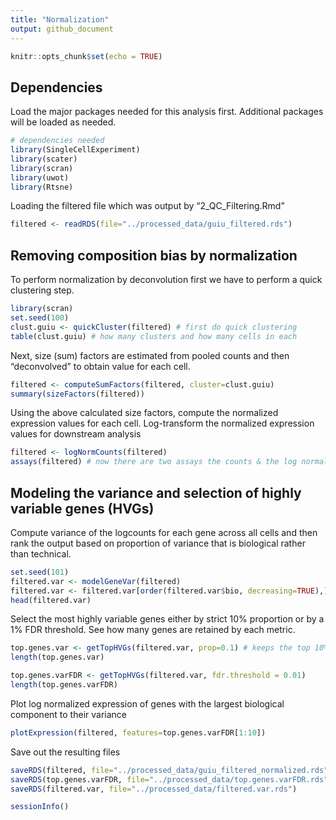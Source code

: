 ```yaml
---
title: "Normalization"
output: github_document
---
```

```r
knitr::opts_chunk$set(echo = TRUE)
```

## Dependencies

Load the major packages needed for this analysis first. Additional packages will be loaded as needed.

```r

# dependencies needed
library(SingleCellExperiment)
library(scater)
library(scran)
library(uwot)
library(Rtsne)
```


Loading the filtered file which was output by "2_QC_Filtering.Rmd"
```r
filtered <- readRDS(file="../processed_data/guiu_filtered.rds")
```

## Removing composition bias by normalization

To perform normalization by deconvolution first we have to perform a quick clustering step.
```r


library(scran)
set.seed(100)
clust.guiu <- quickCluster(filtered) # first do quick clustering 
table(clust.guiu) # how many clusters and how many cells in each


```

Next, size (sum) factors are estimated from pooled counts and then "deconvolved" to obtain value for each cell.

```r
filtered <- computeSumFactors(filtered, cluster=clust.guiu)
summary(sizeFactors(filtered))
```

Using the above calculated size factors, compute the normalized expression values for each cell. Log-transform the normalized expression values for downstream analysis
```r
filtered <- logNormCounts(filtered)
assays(filtered) # now there are two assays the counts & the log normalized counts just made

```

## Modeling the variance and selection of highly variable genes (HVGs)

Compute variance of the logcounts for each gene across all cells and then rank the output based on proportion of variance that is biological rather than technical.
```r
set.seed(101)
filtered.var <- modelGeneVar(filtered)
filtered.var <- filtered.var[order(filtered.var$bio, decreasing=TRUE),]
head(filtered.var)
```

Select the most highly variable genes either by strict 10% proportion or by a 1% FDR threshold. See how many genes are retained by each metric.

```r
top.genes.var <- getTopHVGs(filtered.var, prop=0.1) # keeps the top 10% as HGVs
length(top.genes.var) 

top.genes.varFDR <- getTopHVGs(filtered.var, fdr.threshold = 0.01) 
length(top.genes.varFDR) 

```
Plot log normalized expression of genes with the largest biological component to their variance
```r
plotExpression(filtered, features=top.genes.varFDR[1:10])
```

Save out the resulting files

```r

saveRDS(filtered, file="../processed_data/guiu_filtered_normalized.rds") # save the sce post norm
saveRDS(top.genes.varFDR, file="../processed_data/top.genes.varFDR.rds") 
saveRDS(filtered.var, file="../processed_data/filtered.var.rds") 
```


```r
sessionInfo()
```
